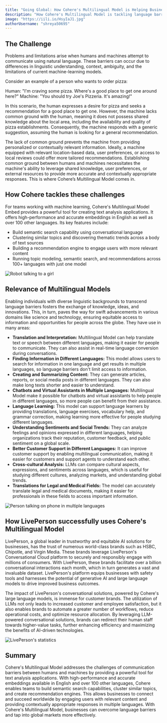 ---
title: "Going Global: How Cohere's Multilingual Model is Helping Businesses Connect and Succeed Worldwide"
description: "How Cohere's Multilingual Model is tackling language barriers and heliping companies reach global market"
image: "https://iili.io/HsyIaJ1.jpg"
authorUsername: "shreya50695"
---

## The Challenge

Problems and limitations arise when humans and machines attempt to communicate using natural language. These barriers can occur due to differences in linguistic understanding, context, ambiguity, and the limitations of current machine-learning models.

Consider an example of a person who wants to order pizza:

Human: "I'm craving some pizza. Where's a good place to get one around here?"
Machine: "You should try Joe's Pizzeria. It's amazing!"

In this scenario, the human expresses a desire for pizza and seeks a recommendation for a good place to get one. However, the machine lacks common ground with the human, meaning it does not possess shared knowledge about the local area, including the availability and quality of pizza establishments. Consequently, the machine responds with a generic suggestion, assuming the human is looking for a general recommendation.

The lack of common ground prevents the machine from providing personalized or contextually relevant information. Ideally, a machine equipped with relevant location-based data, user preferences, or access to local reviews could offer more tailored recommendations. Establishing common ground between humans and machines necessitates the machine's ability to leverage shared knowledge, user preferences, or external resources to provide more accurate and contextually appropriate responses. This is where Cohere’s Multilingual Model comes in.

## How Cohere tackles these challenges

For teams working with machine learning, Cohere's Multilingual Model Embed provides a powerful tool for creating text analysis applications. It offers high-performance and accurate embeddings in English as well as over 100 other languages. Its key features include:

- Build semantic search capability using conversational language
- Clustering similar topics and discovering thematic trends across a body of text sources
- Building a recommendation engine to engage users with more relevant content
- Running topic modeling, semantic search, and recommendations across 100+ languages with just one model

<Img src="https://iili.io/HsyGTKX.png" alt="Robot talking to a girl" caption="Robot talking to a girl"/>

## Relevance of Multilingual Models

Enabling individuals with diverse linguistic backgrounds to transcend language barriers fosters the exchange of knowledge, ideas, and innovations. This, in turn, paves the way for swift advancements in various domains like science and technology, ensuring equitable access to information and opportunities for people across the globe. They have use in many areas:

- **Translation and Interpretation:** Multilingual Model can help translate text or speech between different languages, making it easier for people to communicate. They can also assist in real-time language conversion during conversations.
- **Finding Information in Different Languages:** This model allows users to search for information in one language and get results in multiple languages, so language barriers don't limit access to information.
- **Creating and Summarizing Content:** They can generate articles, reports, or social media posts in different languages. They can also make long texts shorter and easier to understand.
- **Chatbots and Virtual Assistants in Multiple Languages:** Multilingual Model make it possible for chatbots and virtual assistants to help people in different languages, so more people can benefit from their assistance.
- **Language Learning:** This model can support language learners by providing translations, language exercises, vocabulary help, and grammar correction, making learning more effective for people studying different languages.
- **Understanding Sentiments and Social Trends:** They can analyze feelings and opinions expressed in different languages, helping organizations track their reputation, customer feedback, and public sentiment on a global scale.
- **Better Customer Support in Different Languages:** It can improve customer support by enabling multilingual communication, making it easier for customers and support agents to understand each other.
- **Cross-cultural Analysis:** LLMs can compare cultural aspects, expressions, and sentiments across languages, which is useful for studying different cultures, analyzing markets, and understanding global trends.
- **Translations for Legal and Medical Fields:** The model can accurately translate legal and medical documents, making it easier for professionals in these fields to access important information.

<Img src="https://iili.io/HsyW3l9.jpg" alt="Person talking on phone in multiple languages" caption="Person talking on phone in multiple languages"/>

## How LivePerson successfully uses Cohere's Multilingual Model

LivePerson, a global leader in trustworthy and equitable AI solutions for businesses, has the trust of numerous world-class brands such as HSBC, Chipotle, and Virgin Media. These brands leverage LivePerson's Conversational Cloud platform to securely and responsibly engage with millions of consumers. With LivePerson, these brands facilitate over a billion conversational interactions each month, which in turn generates a vast and invaluable dataset. LivePerson's platform equips businesses with safety tools and harnesses the potential of generative AI and large language models to drive improved business outcomes.

The impact of LivePerson's conversational solutions, powered by Cohere's large language models, is immense for customer brands. The utilization of LLMs not only leads to increased customer and employee satisfaction, but it also enables brands to automate a greater number of workflows, reduce operational costs, and optimize resource allocation. By leveraging LLM-powered conversational solutions, brands can redirect their human staff towards higher-value tasks, further enhancing efficiency and maximizing the benefits of AI-driven technologies.

<Img src="https://iili.io/HsyXqgt.png" alt="LivePerson's statistics" caption="LivePerson's statistics"/>

## Summary

Cohere's Multilingual Model addresses the challenges of communication barriers between humans and machines by providing a powerful tool for text analysis applications. With high-performance and accurate embeddings available in English and over 100 other languages, Cohere enables teams to build semantic search capabilities, cluster similar topics, and create recommendation engines. This allows businesses to connect and succeed worldwide by engaging users with relevant content and providing contextually appropriate responses in multiple languages. With Cohere's Multilingual Model, businesses can overcome language barriers and tap into global markets more effectively.

